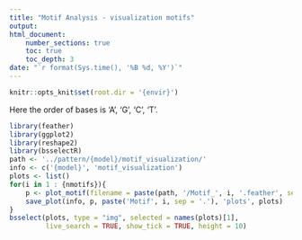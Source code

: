 ```yaml
---
title: "Motif Analysis - visualization motifs"
output:
html_document:
    number_sections: true
    toc: true
    toc_depth: 3
date: "`r format(Sys.time(), '%B %d, %Y')`"
---
```


```r
knitr::opts_knit$set(root.dir = '{envir}')
```

Here the order of bases is 'A', 'G', 'C', 'T'. 

```r
library(feather)
library(ggplot2)
library(reshape2)
library(bsselectR)
path <- '../pattern/{model}/motif_visualization/'
info <- c('{model}', 'motif_visualization')
plots <- list()
for(i in 1 : {nmotifs}){
    p <- plot_motif(filename = paste(path, '/Motif_', i, '.feather', sep = ''), i)
    save_plot(info, p, paste('Motif', i, sep = '.'), 'plots', plots)
}
bsselect(plots, type = "img", selected = names(plots)[1],
         live_search = TRUE, show_tick = TRUE, height = 10)
```